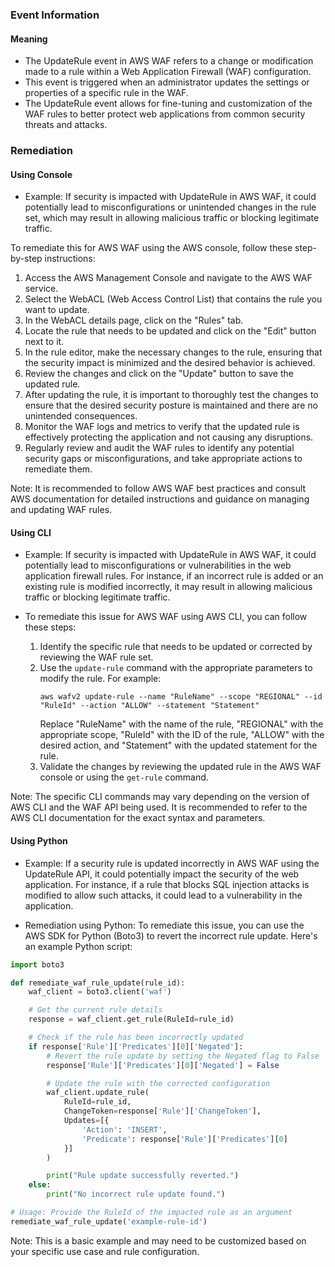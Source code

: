 
### Event Information

#### Meaning

- The UpdateRule event in AWS WAF refers to a change or modification made to a rule within a Web Application Firewall (WAF) configuration.
- This event is triggered when an administrator updates the settings or properties of a specific rule in the WAF.
- The UpdateRule event allows for fine-tuning and customization of the WAF rules to better protect web applications from common security threats and attacks.

### Remediation

#### Using Console

- Example: If security is impacted with UpdateRule in AWS WAF, it could potentially lead to misconfigurations or unintended changes in the rule set, which may result in allowing malicious traffic or blocking legitimate traffic.

To remediate this for AWS WAF using the AWS console, follow these step-by-step instructions:

1. Access the AWS Management Console and navigate to the AWS WAF service.
2. Select the WebACL (Web Access Control List) that contains the rule you want to update.
3. In the WebACL details page, click on the "Rules" tab.
4. Locate the rule that needs to be updated and click on the "Edit" button next to it.
5. In the rule editor, make the necessary changes to the rule, ensuring that the security impact is minimized and the desired behavior is achieved.
6. Review the changes and click on the "Update" button to save the updated rule.
7. After updating the rule, it is important to thoroughly test the changes to ensure that the desired security posture is maintained and there are no unintended consequences.
8. Monitor the WAF logs and metrics to verify that the updated rule is effectively protecting the application and not causing any disruptions.
9. Regularly review and audit the WAF rules to identify any potential security gaps or misconfigurations, and take appropriate actions to remediate them.

Note: It is recommended to follow AWS WAF best practices and consult AWS documentation for detailed instructions and guidance on managing and updating WAF rules.

#### Using CLI

- Example: If security is impacted with UpdateRule in AWS WAF, it could potentially lead to misconfigurations or vulnerabilities in the web application firewall rules. For instance, if an incorrect rule is added or an existing rule is modified incorrectly, it may result in allowing malicious traffic or blocking legitimate traffic.

- To remediate this issue for AWS WAF using AWS CLI, you can follow these steps:
  1. Identify the specific rule that needs to be updated or corrected by reviewing the WAF rule set.
  2. Use the `update-rule` command with the appropriate parameters to modify the rule. For example:
     ```
     aws wafv2 update-rule --name "RuleName" --scope "REGIONAL" --id "RuleId" --action "ALLOW" --statement "Statement"
     ```
     Replace "RuleName" with the name of the rule, "REGIONAL" with the appropriate scope, "RuleId" with the ID of the rule, "ALLOW" with the desired action, and "Statement" with the updated statement for the rule.
  3. Validate the changes by reviewing the updated rule in the AWS WAF console or using the `get-rule` command.

Note: The specific CLI commands may vary depending on the version of AWS CLI and the WAF API being used. It is recommended to refer to the AWS CLI documentation for the exact syntax and parameters.

#### Using Python

- Example: If a security rule is updated incorrectly in AWS WAF using the UpdateRule API, it could potentially impact the security of the web application. For instance, if a rule that blocks SQL injection attacks is modified to allow such attacks, it could lead to a vulnerability in the application.

- Remediation using Python: To remediate this issue, you can use the AWS SDK for Python (Boto3) to revert the incorrect rule update. Here's an example Python script:

```python
import boto3

def remediate_waf_rule_update(rule_id):
    waf_client = boto3.client('waf')

    # Get the current rule details
    response = waf_client.get_rule(RuleId=rule_id)

    # Check if the rule has been incorrectly updated
    if response['Rule']['Predicates'][0]['Negated']:
        # Revert the rule update by setting the Negated flag to False
        response['Rule']['Predicates'][0]['Negated'] = False

        # Update the rule with the corrected configuration
        waf_client.update_rule(
            RuleId=rule_id,
            ChangeToken=response['Rule']['ChangeToken'],
            Updates=[{
                'Action': 'INSERT',
                'Predicate': response['Rule']['Predicates'][0]
            }]
        )

        print("Rule update successfully reverted.")
    else:
        print("No incorrect rule update found.")

# Usage: Provide the RuleId of the impacted rule as an argument
remediate_waf_rule_update('example-rule-id')
```

Note: This is a basic example and may need to be customized based on your specific use case and rule configuration.

